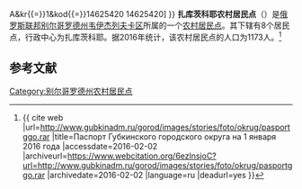 {{Infobox Settlement
| official_name = 扎库茨科耶农村居民点
| native_name = Закутчанское сельское поселение
| settlement_type = [[农村居民点|农村居民点]]
| subdivision_type = [[国家|国家]]
| subdivision_type1 = [[州_(俄罗斯)|州]]
| subdivision_type2 = [[区_(苏联)|区]]
| subdivision_name = {{RUS}}
| subdivision_name1 = [[别尔哥罗德州|别尔哥罗德州]]
| subdivision_name2 = [[韦伊杰列夫卡区|韦伊杰列夫卡区]]
| seat_type = 行政中心
| seat = 扎库茨科耶
| population_as_of=2016
| population_footnotes = <ref name=stat />
| population_total = 1173
| coordinates_display = inline,title
| latd = 50 | latm = 09 | lats = 37 | latNS = N
| longd = 38 | longm = 37 | longs = 45 | longEW = E
| timezone = [[莫斯科时间|MSK]]
| utc_offset = +3
| blank_name = [[俄罗斯市政土地区划代码|OKTMO编码]]
| blank_info = [http://classif.spb.ru/classificators/view/tma.php?st{{=}}A&kr{{=}}1&kod{{=}}14625420 14625420]
}}
'''扎库茨科耶农村居民点'''（{{lang-ru|Закутчанское сельское поселение}}）是[[俄罗斯联邦|俄罗斯联邦]][[别尔哥罗德州|别尔哥罗德州]][[韦伊杰列夫卡区|韦伊杰列夫卡区]]所属的一个[[农村居民点|农村居民点]]。其下辖有8个居民点，行政中心为扎库茨科耶。据2016年统计，该农村居民点的人口为1173人。<ref name=stat>{{ cite web |url=http://www.gubkinadm.ru/gorod/images/stories/foto/okrug/pasportggo.rar |title=Паспорт Губкинского городского округа на 1 января 2016 года |accessdate=2016-02-02 |archiveurl=https://www.webcitation.org/6ezlnsjoC?url=http://www.gubkinadm.ru/gorod/images/stories/foto/okrug/pasportggo.rar |archivedate=2016-02-02 |language=ru |deadurl=yes }}</ref>

== 参考文献 ==
{{reflist}}

{{Russia-stub}}

[[Category:别尔哥罗德州农村居民点|Category:别尔哥罗德州农村居民点]]
